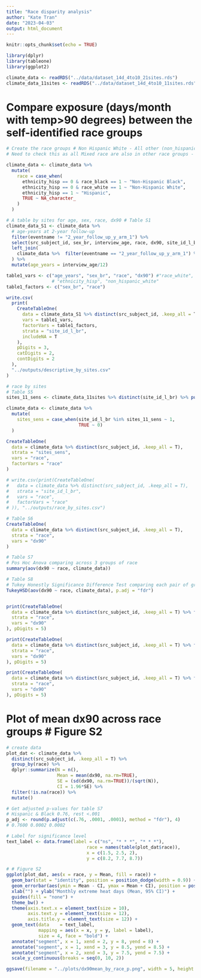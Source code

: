 ```yaml
---
title: "Race disparity analysis"
author: "Kate Tran"
date: "2023-04-03"
output: html_document
---
```


```r
knitr::opts_chunk$set(echo = TRUE)
```

```r
library(dplyr)
library(tableone)
library(ggplot2)
```

```r
climate_data <- readRDS("../data/dataset_14d_4to10_21sites.rds")
climate_data_11sites <- readRDS("../data/dataset_14d_4to10_11sites.rds")
```

# Compare exposure (days/month with temp>90 degrees) between the self-identified race groups
```r
# Create the race groups # Non Hispanic White - All other (non_hispanic_white)
# Need to check this as all Mixed race are also in other race groups - which is different from what's using in table 1.

climate_data <- climate_data %>%
  mutate(
    race = case_when(
      ethnicity_hisp == 0 & race_black == 1 ~ "Non-Hispanic Black",
      ethnicity_hisp == 0 & race_white == 1 ~ "Non-Hispanic White",
      ethnicity_hisp == 1 ~ "Hispanic",
      TRUE ~ NA_character_
    )
  )
```

```r
# A table by sites for age, sex, race, dx90 # Table S1
climate_data_S1 <- climate_data %>% 
  # age-years at 2-year follow-up
  filter(eventname != "2_year_follow_up_y_arm_1") %>% 
  select(src_subject_id, sex_br, interview_age, race, dx90, site_id_l_br) %>% 
  left_join(
    climate_data %>%  filter(eventname == "2_year_follow_up_y_arm_1") %>% select(src_subject_id, interview_age)
  ) %>% 
  mutate(age_years = interview_age/12)

table1_vars <- c("age_years", "sex_br", "race", "dx90") #"race_white", "race_black", "race_aian", "race_nhpi",  "race_asian", "race_other", "race_mixed",
                 # "ethnicity_hisp", "non_hispanic_white"
table1_factors <- c("sex_br", "race")

write.csv(
  print(
    CreateTableOne(
      data = climate_data_S1 %>% distinct(src_subject_id, .keep_all = T),
      vars = table1_vars,
      factorVars = table1_factors,
      strata = "site_id_l_br",
      includeNA = T
    ),
    pDigits = 3,
    catDigits = 2,
    contDigits = 2
  ),
  "../outputs/descriptive_by_sites.csv"
)
```

```r
# race by sites
# Table S5
sites_11_sens <- climate_data_11sites %>% distinct(site_id_l_br) %>% pull()

climate_data <- climate_data %>% 
  mutate(
    sites_sens = case_when(site_id_l_br %in% sites_11_sens ~ 1,
                           TRUE ~ 0)
  )

CreateTableOne(
  data = climate_data %>% distinct(src_subject_id, .keep_all = T),
  strata = "sites_sens",
  vars = "race",
  factorVars = "race"
)

# write.csv(print(CreateTableOne(
#   data = climate_data %>% distinct(src_subject_id, .keep_all = T),
#   strata = "site_id_l_br",
#   vars = "race",
#   factorVars = "race"
# )), "../outputs/race_by_sites.csv")
```

```r
# Table S6
CreateTableOne(
  data = climate_data %>% distinct(src_subject_id, .keep_all = T),
  strata = "race",
  vars = "dx90"
)

# Table S7
# Pos Hoc Anova comparing across 3 groups of race
summary(aov(dx90 ~ race, climate_data))

# Table S8
# Tukey Honestly Significance Difference Test comparing each pair of groups
TukeyHSD(aov(dx90 ~ race, climate_data), p.adj = "fdr")


print(CreateTableOne(
  data = climate_data %>% distinct(src_subject_id, .keep_all = T) %>% filter(race %in% c("Non-Hispanic Black", "Non-Hispanic White")),
  strata = "race",
  vars = "dx90"
), pDigits = 5)

print(CreateTableOne(
  data = climate_data %>% distinct(src_subject_id, .keep_all = T) %>% filter(race %in% c("Non-Hispanic Black", "Hispanic")),
  strata = "race",
  vars = "dx90"
), pDigits = 5)

print(CreateTableOne(
  data = climate_data %>% distinct(src_subject_id, .keep_all = T) %>% filter(race %in% c("Non-Hispanic White", "Hispanic")),
  strata = "race",
  vars = "dx90"
), pDigits = 5)
```

# Plot of mean dx90 across race groups # Figure S2
```r
# create data
plot_dat <- climate_data %>% 
  distinct(src_subject_id, .keep_all = T) %>% 
  group_by(race) %>% 
  dplyr::summarize(N = n(),
                   Mean = mean(dx90, na.rm=TRUE),
                   SE = (sd(dx90, na.rm=TRUE))/(sqrt(N)),
                   CI = 1.96*SE) %>% 
  filter(!is.na(race)) %>% 
  mutate()
```

```r
# Get adjusted p-values for table S7
# Hispanic & Black 0.76, rest <.001
p_adj <- round(p.adjust(c(.76, .0001, .0001), method = "fdr"), 4)
# 0.7600 0.0002 0.0002
```

```r
# Label for significance level
text_label <- data.frame(label = c("ns", "* * *", "* * *"),
                              race = names(table(plot_dat$race)),
                              x = c(1.5, 2.5, 2),
                              y = c(8.2, 7.7, 8.7))

# # Figure S2
ggplot(plot_dat, aes(x = race, y = Mean, fill = race)) +  
  geom_bar(stat = "identity", position = position_dodge(width = 0.9)) +
  geom_errorbar(aes(ymin = Mean - CI, ymax = Mean + CI), position = position_dodge(0.9), width = 0.2, size = 0.5) +
  xlab("") + ylab("Monthly extreme heat days (Mean, 95% CI)") +
  guides(fill = "none") +
  theme_bw() +
  theme(axis.text.x = element_text(size = 10),
        axis.text.y = element_text(size = 12),
        axis.title.y = element_text(size = 12)) +
  geom_text(data    = text_label,
            mapping = aes(x = x, y = y, label = label),
            size = 4, face = "bold") +
  annotate("segment", x = 1, xend = 2, y = 8, yend = 8) +
  annotate("segment", x = 1, xend = 3, y = 8.5, yend = 8.5) +
  annotate("segment", x = 2, xend = 3, y = 7.5, yend = 7.5) +
  scale_y_continuous(breaks = seq(0, 10, 2))

ggsave(filename = "../plots/dx90mean_by_race_p.png", width = 5, height = 4, dpi = 620)
```





